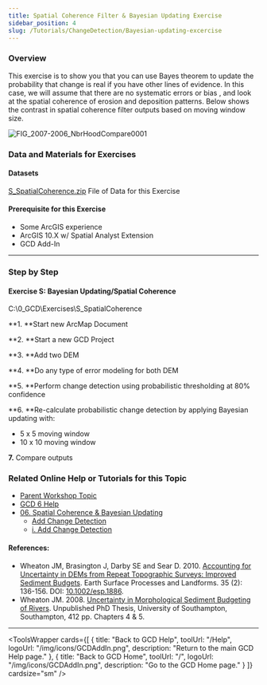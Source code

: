 ```yaml
---
title: Spatial Coherence Filter & Bayesian Updating Exercise
sidebar_position: 4
slug: /Tutorials/ChangeDetection/Bayesian-updating-excercise
---
```


### Overview

This exercise is to show you that you can use Bayes theorem to update the probability that change is real if you have other lines of evidence. In this case, we will assume that there are no systematic errors or bias , and look at the spatial coherence of erosion and deposition patterns. Below shows the contrast in spatial coherence filter outputs based on moving window size.

![FIG_2007-2006_NbrHoodCompare0001](/img/tutorials/FIG_2007-2006_NbrHoodCompare0001.png)

### Data and Materials for Exercises

#### Datasets

[S_SpatialCoherence.zip](https://s3-us-west-2.amazonaws.com/etalweb.joewheaton.org/etal_workshops/GCD/2015_USU/S_SpatialCoherence.zip) File of Data for this Exercise

#### Prerequisite for this Exercise

- Some ArcGIS experience
- ArcGIS 10.X w/ Spatial Analyst Extension
- GCD Add-In

------

### Step by Step

####  **Exercise S: Bayesian Updating/Spatial Coherence**

C:\0_GCD\Exercises\S_SpatialCoherence

**1. **Start new ArcMap Document

**2. **Start a new GCD Project

**3. **Add two DEM

**4. **Do any type of error modeling for both DEM

**5. **Perform change detection using probabilistic thresholding at 80% confidence

**6. **Re-calculate probabilistic change detection by applying Bayesian updating with:

- 5 x 5 moving window
- 10 x 10 moving window

**7.** Compare outputs



<YouTubeEmbed videoId="n0wH63OWFFU" title="Bayesian Updating Exercise" />

### Related Online Help or Tutorials for this Topic

- [Parent Workshop Topic](/Help/Workshops/workshop-topics/versions/3-day-workshop/3-Day3/s-spatial-coherence-bayesian-updating)
- [GCD 6 Help](/)
- [06. Spatial Coherence & Bayesian Updating](/tutorials--how-to/vi-spatial-coherence-bayesian-updaing)
  - [Add Change Detection](/gcd-command-reference/gcd-analysis-menu/c-geomorphic-change-detection-submenu/change-detection)
  - [i. Add Change Detection](/gcd-command-reference/gcd-project-explorer/j-change-detection-context-menu/i-add-change-detection)

#### References:

- Wheaton JM, Brasington J, Darby SE and Sear D. 2010. [Accounting for Uncertainty in DEMs from Repeat Topographic Surveys: Improved Sediment Budgets](http://www.joewheaton.org/Home/research/paper-downloads/Wheaton_etal_ESPL_DoD.pdf). Earth Surface Processes and Landforms. 35 (2): 136-156. DOI: [10.1002/esp.1886](http://dx.doi.org/10.1002/esp.1886).
- Wheaton JM. 2008. [Uncertainty in Morphological Sediment Budgeting of Rivers](http://www.joewheaton.org/Home/research/projects-1/morphological-sediment-budgeting/phdthesis). Unpublished PhD Thesis, University of Southampton, Southampton, 412 pp. Chapters 4 & 5.

------


<ToolsWrapper
  cards={[
    {
      title: "Back to GCD Help",
      toolUrl: "/Help",
      logoUrl: "/img/icons/GCDAddIn.png",
      description: "Return to the main GCD Help page."
    },
    {
      title: "Back to GCD Home",
      toolUrl: "/",
      logoUrl: "/img/icons/GCDAddIn.png",
      description: "Go to the GCD Home page."
    }
  ]}
  cardsize="sm"
/>